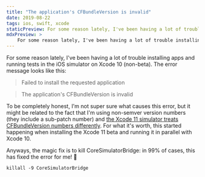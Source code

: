 ```yaml
---
title: "The application's CFBundleVersion is invalid"
date: 2019-08-22
tags: ios, swift, xcode
staticPreview: For some reason lately, I've been having a lot of trouble installing apps and running tests in the iOS simulator on Xcode 10 (non-beta). The error message looks like this...
mdxPreview: >
    For some reason lately, I've been having a lot of trouble installing apps and running tests in the iOS simulator on Xcode 10 (non-beta). The error message looks like this...
---
```

For some reason lately, I've been having a lot of trouble installing apps and running tests in the iOS simulator on Xcode 10 (non-beta). The error message looks like this:

> Failed to install the requested application

> The application's CFBundleVersion is invalid

To be completely honest, I'm not super sure what causes this error, but it might be related to the fact that I'm using non-semver version numbers (they include a sub-patch number) and [the Xcode 11 simulator treats CFBundleVersion numbers differently](https://forums.developer.apple.com/thread/117322). For what it's worth, this started happening when installing the Xcode 11 beta and running it in parallel with Xcode 10.

Anyways, the magic fix is to kill CoreSimulatorBridge: in 99% of cases, this has fixed the error for me! 🎉

```
killall -9 CoreSimulatorBridge
```